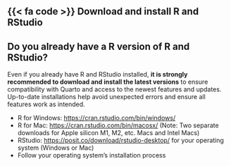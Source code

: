 ## {{< fa code >}} Download and install R and RStudio

::: {.callout-important collapse="false"}

## Do you already have a R version of R and RStudio?

Even if you already have R and RStudio installed, **it is strongly recommended to download and install the latest versions** to ensure compatibility with Quarto and access to the newest features and updates.  Up-to-date installations help avoid unexpected errors and ensure all features work as intended.

:::

- R for Windows: <https://cran.rstudio.com/bin/windows/>
- R for Mac: <https://cran.rstudio.com/bin/macosx/> ([Note]{.highlight-yellow}: Two separate downloads for Apple silicon M1, M2, etc. Macs and Intel Macs)
- RStudio: <https://posit.co/download/rstudio-desktop/> for your operating system (Windows or Mac)
- Follow your operating system’s installation process
